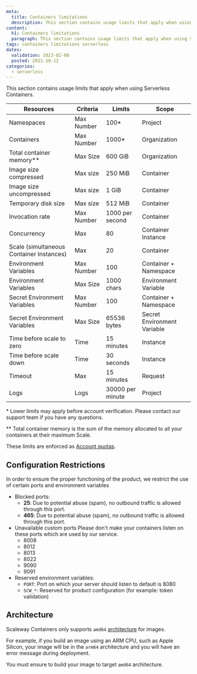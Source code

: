 ```yaml
---
meta:
  title: Containers limitations
  description: This section contains usage limits that apply when using Serverless Containers.
content:
  h1: Containers limitations
  paragraph: This section contains usage limits that apply when using Serverless Containers.
tags: containers limitations serverless
dates:
  validation: 2023-02-08
  posted: 2021-10-12
categories:
  - serverless
---
```


This section contains usage limits that apply when using Serverless Containers.

| Resources                                         | Criteria    | Limits           | Scope                       |
|---------------------------------------------------|-------------|------------------|-----------------------------|
| Namespaces                                        | Max Number  | 100*             | Project                     |
| Containers                                        | Max Number  | 1000*            | Organization                |
| Total container memory\**                         | Max Size    | 600 GiB          | Organization                |
| Image size compressed                             | Max size    | 250 MiB          | Container                   |
| Image size uncompressed                           | Max size    | 1 GiB            | Container                   |
| Temporary disk size                               | Max size    | 512 MiB          | Container                   |
| Invocation rate                                   | Max Number  | 1000 per second  | Container                   |
| Concurrency                                       | Max         | 80               | Container Instance          |
| Scale (simultaneous Container Instances)          | Max         | 20               | Container                   |
| Environment Variables                             | Max Number  | 100              | Container + Namespace       |
| Environment Variables                             | Max Size    | 1000 chars       | Environment Variable        |
| Secret Environment Variables                      | Max Number  | 100              | Container + Namespace       |
| Secret Environment Variables                      | Max Size    | 65536 bytes      | Secret Environment Variable |
| Time before scale to zero                         | Time        | 15 minutes       | Instance                    |
| Time before scale down                            | Time        | 30 seconds       | Instance                    |
| Timeout                                           | Max         | 15 minutes       | Request                     |
| Logs                                              | Logs        | 30000 per minute | Project                     |

\* Lower limits may apply before account verification. Please contact our support team if you have any questions.

\** Total container memory is the sum of the memory allocated to all your containers at their maximum Scale.

These limits are enforced as [Account quotas](/console/my-account/reference-content/account-quotas/#serverless-containers).

## Configuration Restrictions

In order to ensure the proper functioning of the product, we restrict the use of certain ports and environment variables

* Blocked ports:
  * **25**: Due to potential abuse (spam), no outbound traffic is allowed through this port.
  * **465**: Due to potential abuse (spam), no outbound traffic is allowed through this port.
* Unavailable custom ports
  Please don't make your containers listen on these ports which are used by our service.
  * 8008
  * 8012
  * 8013
  * 8022
  * 9090
  * 9091
* Reserved environment variables:
  * `PORT`: Port on which your server should listen to default is 8080
  * `SCW_*`: Reserved for product configuration (for example: token validation)

## Architecture

Scaleway Containers only supports `amd64` [architecture](https://github.com/docker-library/official-images#architectures-other-than-amd64/) for
images.

For example, if you build an image using an ARM CPU, such as Apple Silicon, your image will be in the `arm64` architecture and you will have
an error message during deployment.

You must ensure to build your image to target `amd64` architecture.